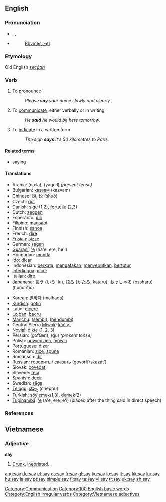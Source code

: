 ==English==

{{rank|am|way|even|123|say|well|many|work}}

===Pronunciation===
*{{AHD|sā}}, {{IPA|/seɪ/}}, {{SAMPA|/seI/}}
*{{audio|en-us-say.ogg|Audio (US)}}
*: [[Rhymes:English:-eɪ|Rhymes: -eɪ]]

===Etymology===
Old English ''[[secġan]]''

===Verb===
{{en-verb|says|saying|said}}

# To [[pronounce]]
#: ''Please '''say''' your name slowly and clearly.''
# To [[communicate]], either verbally or in writing
#: ''He '''said''' he would be here tomorrow.''
# To [[indicate]] in a written form
#: ''The sign '''says''' it's 50 kilometres to Paris.''

====Related terms====
*[[saying]]

====Translations====
{{top}}
*Arabic: {{ARchar|[[قال]]}} (qa:la), {{ARchar|[[يقول|يَقول]]}} (yaqu:l) ''(present tense)''
*Bulgarian: [[казвам]] (kazvam)
*Chinese: [[說]], [[说]] (shuō)
*Czech: [[říct]]
*Danish: [[sige]] (1,2), [[fortælle]] (2,3)
*Dutch: [[zeggen]]
*Esperanto: [[diri]]
*Filipino: [[magsabi]]
*Finnish: [[sanoa]]
*French: [[dire]]
*[[Frisian]]: [[sizze]]
*German: [[sagen]]
*[[Guaraní]]: [['e]] (ha'e, ere, he'i)
*Hungarian: [[monda]]
*[[Ido]]: [[dicar]]
*Indonesian: [[kata|berkata]], [[kata|mengatakan]], [[sebut|menyebutkan]], [[tutur|bertutur]]
*[[Interlingua]]: [[dicer]]
*Italian: [[dire]]
*Japanese: [[言う]] ([[いう]], iu), [[語る]] ([[かたる]], kataru), [[おっしゃる]] (ossharu) (honorific)
{{mid}}
*Korean: [[말하다]] (malhada)
*[[Kurdish]]: [[gotin]]
*Latin: [[dicere]]
*[[Lojban]]: [[bacru]]
*[[Manchu]]: ([[sembi]]), ([[hendumbi]])
*Central Sierra [[Miwok]]: [[káčˑy-]]
*[[Novial]]: [[dikte]] (1, 2, 3)
*Persian: {{FAchar|[[گفتن|گُفتَن]]}} (goftæn), {{FAchar|[[گو]]}} (gu) ''(present tense)''
*Polish: [[powiedzieć]], [[mówić]]
*Portuguese: [[dizer]]
*Romanian: [[zice]], [[spune]]
*Romansch: [[dir]]
*Russian: [[говорить]] / [[сказать]] (govorít’/skazát’)
*Slovak: [[povedať]]
*Slovene: [[reči]]
*Spanish: [[decir]]
*Swedish: [[säga]]
*[[Telugu]]: [[చెప్పు]] (cheppu)
*Turkish: [[söylemek]](1,3), [[demek]](2)
*[[Tupinambá]]: [['e]] (a'e, eré, e'i) (placed after the thing said in direct speech)
{{bottom}}

===References===
{{R:Century 1911}}
{{R:Webster 1913}}

==Vietnamese==

===Adjective===
'''say'''
#[[drunk|Drunk]], [[inebriated]].

[[Category:Communication]]
[[Category:100 English basic words]]
[[Category:English irregular verbs]]
[[Category:Vietnamese adjectives]]

[[ang:say]]
[[de:say]]
[[et:say]]
[[es:say]]
[[fr:say]]
[[gl:say]]
[[ko:say]]
[[io:say]]
[[it:say]]
[[kk:say]]
[[ku:say]]
[[hu:say]]
[[ja:say]]
[[pt:say]]
[[simple:say]]
[[fi:say]]
[[ta:say]]
[[vi:say]]
[[tr:say]]
[[uk:say]]
[[zh:say]]